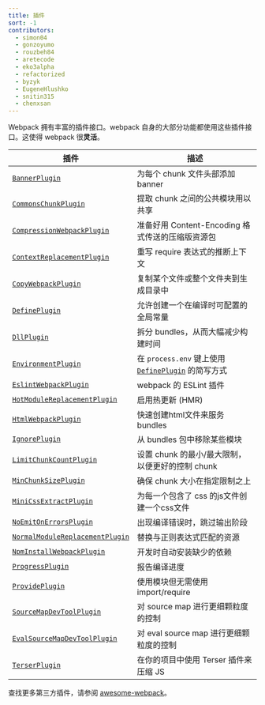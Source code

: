 ```yaml
---
title: 插件
sort: -1
contributors:
  - simon04
  - gonzoyumo
  - rouzbeh84
  - aretecode
  - eko3alpha
  - refactorized
  - byzyk
  - EugeneHlushko
  - snitin315
  - chenxsan
---
```


Webpack 拥有丰富的插件接口。webpack 自身的大部分功能都使用这些插件接口。这使得 webpack 很**灵活**。

| 插件                                                                            | 描述                                                                                    |
| ------------------------------------------------------------------------------- | -------------------------------------------------------------------------------------- |
| [`BannerPlugin`](/plugins/banner-plugin)                                        | 为每个 chunk 文件头部添加 banner                                             |
| [`CommonsChunkPlugin`](/plugins/commons-chunk-plugin)                           | 提取 chunk 之间的公共模块用以共享                                             |
| [`CompressionWebpackPlugin`](/plugins/compression-webpack-plugin)               | 准备好用 Content-Encoding 格式传送的压缩版资源包                               |
| [`ContextReplacementPlugin`](/plugins/context-replacement-plugin)               | 重写 require 表达式的推断上下文                                             |
| [`CopyWebpackPlugin`](/plugins/copy-webpack-plugin)                             | 复制某个文件或整个文件夹到生成目录中                                           |
| [`DefinePlugin`](/plugins/define-plugin)                                        | 允许创建一个在编译时可配置的全局常量                                           |
| [`DllPlugin`](/plugins/dll-plugin)                                              | 拆分 bundles，从而大幅减少构建时间                                             |
| [`EnvironmentPlugin`](/plugins/environment-plugin)                              | 在 `process.env` 键上使用 [`DefinePlugin`](/plugins/define-plugin) 的简写方式 |
| [`EslintWebpackPlugin`](/plugins/eslint-webpack-plugin)                         | webpack 的 ESLint 插件                                                     |
| [`HotModuleReplacementPlugin`](/plugins/hot-module-replacement-plugin)          | 启用热更新 (HMR)                                                           |
| [`HtmlWebpackPlugin`](/plugins/html-webpack-plugin)                             | 快速创建html文件来服务 bundles                                               |
| [`IgnorePlugin`](/plugins/ignore-plugin)                                        | 从 bundles 包中移除某些模块                                                 |
| [`LimitChunkCountPlugin`](/plugins/limit-chunk-count-plugin)                    | 设置 chunk 的最小/最大限制，以便更好的控制 chunk                               |
| [`MinChunkSizePlugin`](/plugins/min-chunk-size-plugin)                          | 确保 chunk 大小在指定限制之上                                               |
| [`MiniCssExtractPlugin`](/plugins/mini-css-extract-plugin)                      | 为每一个包含了 css 的js文件创建一个css文件                                     |
| [`NoEmitOnErrorsPlugin`](/configuration/optimization/#optimizationemitonerrors) | 出现编译错误时，跳过输出阶段                                                 |
| [`NormalModuleReplacementPlugin`](/plugins/normal-module-replacement-plugin)    | 替换与正则表达式匹配的资源                                                   |
| [`NpmInstallWebpackPlugin`](/plugins/install-webpack-plugin)                    | 开发时自动安装缺少的依赖                                                     |
| [`ProgressPlugin`](/plugins/progress-plugin)                                    | 报告编译进度                                                               |
| [`ProvidePlugin`](/plugins/provide-plugin)                                      | 使用模块但无需使用 import/require                                           |
| [`SourceMapDevToolPlugin`](/plugins/source-map-dev-tool-plugin)                 | 对 source map 进行更细颗粒度的控制                                           |
| [`EvalSourceMapDevToolPlugin`](/plugins/eval-source-map-dev-tool-plugin)        | 对 eval source map 进行更细颗粒度的控制                                     |
| [`TerserPlugin`](/plugins/terser-webpack-plugin/)                               | 在你的项目中使用 Terser 插件来压缩 JS                                         |

查找更多第三方插件，请参阅 [awesome-webpack](/awesome-webpack/#webpack-plugins)。

